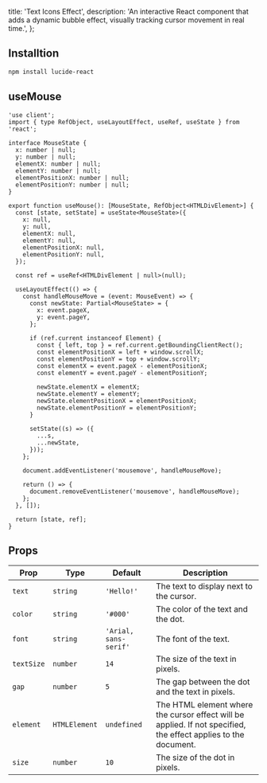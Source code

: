   title: 'Text Icons Effect',
  description:
    'An interactive React component that adds a dynamic bubble effect, visually tracking cursor movement in real time.',
};

<ComponentCodePreview name='texticon-cursor' />

## Installtion

```bash
npm install lucide-react
```

## useMouse

```tsx
'use client';
import { type RefObject, useLayoutEffect, useRef, useState } from 'react';

interface MouseState {
  x: number | null;
  y: number | null;
  elementX: number | null;
  elementY: number | null;
  elementPositionX: number | null;
  elementPositionY: number | null;
}

export function useMouse(): [MouseState, RefObject<HTMLDivElement>] {
  const [state, setState] = useState<MouseState>({
    x: null,
    y: null,
    elementX: null,
    elementY: null,
    elementPositionX: null,
    elementPositionY: null,
  });

  const ref = useRef<HTMLDivElement | null>(null);

  useLayoutEffect(() => {
    const handleMouseMove = (event: MouseEvent) => {
      const newState: Partial<MouseState> = {
        x: event.pageX,
        y: event.pageY,
      };

      if (ref.current instanceof Element) {
        const { left, top } = ref.current.getBoundingClientRect();
        const elementPositionX = left + window.scrollX;
        const elementPositionY = top + window.scrollY;
        const elementX = event.pageX - elementPositionX;
        const elementY = event.pageY - elementPositionY;

        newState.elementX = elementX;
        newState.elementY = elementY;
        newState.elementPositionX = elementPositionX;
        newState.elementPositionY = elementPositionY;
      }

      setState((s) => ({
        ...s,
        ...newState,
      }));
    };

    document.addEventListener('mousemove', handleMouseMove);

    return () => {
      document.removeEventListener('mousemove', handleMouseMove);
    };
  }, []);

  return [state, ref];
}
```

## Props

| Prop       | Type          | Default               | Description                                                                                                     |
| ---------- | ------------- | --------------------- | --------------------------------------------------------------------------------------------------------------- |
| `text`     | `string`      | `'Hello!'`            | The text to display next to the cursor.                                                                         |
| `color`    | `string`      | `'#000'`              | The color of the text and the dot.                                                                              |
| `font`     | `string`      | `'Arial, sans-serif'` | The font of the text.                                                                                           |
| `textSize` | `number`      | `14`                  | The size of the text in pixels.                                                                                 |
| `gap`      | `number`      | `5`                   | The gap between the dot and the text in pixels.                                                                 |
| `element`  | `HTMLElement` | `undefined`           | The HTML element where the cursor effect will be applied. If not specified, the effect applies to the document. |
| `size`     | `number`      | `10`                  | The size of the dot in pixels.                                                                                  |
